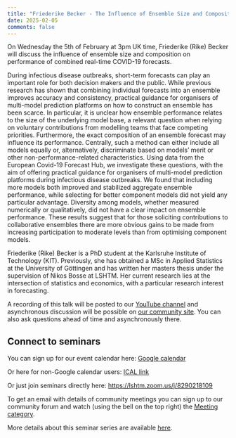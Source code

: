 ```yaml
---
title: "Friederike Becker - The Influence of Ensemble Size and Composition on Performance of Combined Real-time COVID-19 Forecasts" 
date: 2025-02-05
comments: false
---
```


On Wednesday the 5th of February at 3pm UK time, Friederike (Rike) Becker will discuss the influence of ensemble size and composition on performance of combined real-time COVID-19 forecasts.

During infectious disease outbreaks, short-term forecasts can play an important role for both decision makers and the public. While previous research has shown that combining individual forecasts into an ensemble improves accuracy and consistency, practical guidance for organisers of multi-model prediction platforms on how to construct an ensemble has been scarce. In particular, it is unclear how ensemble performance relates to the size of the underlying model base, a relevant question when relying on voluntary contributions from modelling teams that face competing priorities. Furthermore, the exact composition of an ensemble forecast may influence its performance. Centrally, such a method can either include all models equally or, alternatively, discriminate based on models’ merit or other non-performance-related characteristics. Using data from the European Covid-19 Forecast Hub, we investigate these questions, with the aim of offering practical guidance for organisers of multi-model prediction platforms during infectious disease outbreaks.
We found that including more models both improved and stabilized aggregate ensemble performance, while selecting for better component models did not yield any particular advantage. Diversity among models, whether measured numerically or qualitatively, did not have a clear impact on ensemble performance.
These results suggest that for those soliciting contributions to collaborative ensembles there are more obvious gains to be made from increasing participation to moderate levels than from optimising component models.

Friederike (Rike) Becker is a PhD student at the Karlsruhe Institute of Technology (KIT). Previously, she has obtained a MSc in Applied Statistics at the University of Göttingen and has written her masters thesis under the supervision of Nikos Bosse at LSHTM. Her current research lies at the intersection of statistics and economics, with a particular research interest in forecasting.

A recording of this talk will be posted to our [YouTube channel](https://www.youtube.com/channel/UC9qvwwGTudtKnOE-sM1LooQ) and asynchronous discussion will be possible on [our community site](https://community.epinowcast.org/c/meetings/8). You can also ask questions ahead of time and asynchronously there.

## Connect to seminars

You can sign up for our event calendar here: [Google calendar ](https://calendar.google.com/calendar/u/0/r?cid=YTExM2I2ZjVkOTYxODA4ZjA5YjdhODA3ZTIwMzU1Mzk4ODY0Y2NhYjIzOWVkNjAyYzc5ZTkzYWM5OWY0YWQxM0Bncm91cC5jYWxlbmRhci5nb29nbGUuY29t)

Or here for non-Google calendar users: [ICAL link ](https://calendar.google.com/calendar/ical/a113b6f5d961808f09b7a807e20355398864ccab239ed602c79e93ac99f4ad13%40group.calendar.google.com/public/basic.ics)

Or just join seminars directly here: [https://lshtm.zoom.us/j/8290218109 ](https://lshtm.zoom.us/j/8290218109)

To get an email with details of community meetings you can sign up to our community forum and watch (using the bell on the top right) the [Meeting category](https://community.epinowcast.org/c/meetings/8).

More details about this seminar series are available [here](../../seminars.qmd).
